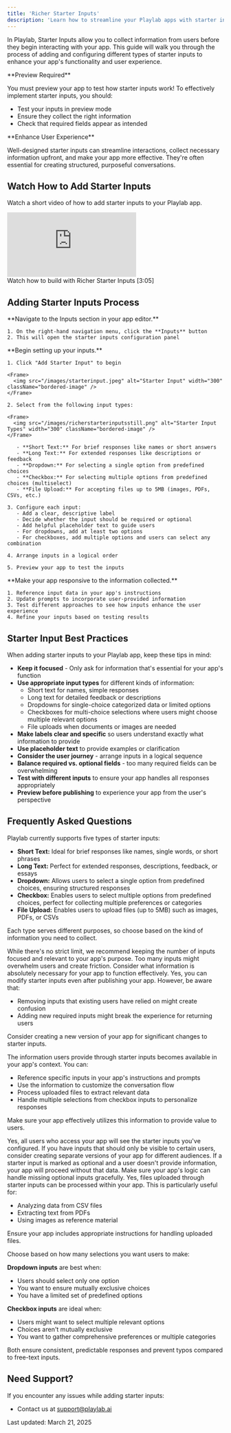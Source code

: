 ```yaml
---
title: 'Richer Starter Inputs'
description: 'Learn how to streamline your Playlab apps with starter inputs to enhance your Playlab app functionality'
---
```


In Playlab, Starter Inputs allow you to collect information from users before they begin interacting with your app. This guide will walk you through the process of adding and configuring different types of starter inputs to enhance your app's functionality and user experience.

<Warning>
  **Preview Required**
  
  You must preview your app to test how starter inputs work! To effectively implement starter inputs, you should:
  - Test your inputs in preview mode
  - Ensure they collect the right information
  - Check that required fields appear as intended
</Warning>

<Info>
  **Enhance User Experience**
  
  Well-designed starter inputs can streamline interactions, collect necessary information upfront, and make your app more effective. They're often essential for creating structured, purposeful conversations.
</Info>

## <Icon icon="video" size="24" className="inline-block align-text-bottom" /> Watch How to Add Starter Inputs

Watch a short video of how to add starter inputs to your Playlab app.
<Frame>
  <iframe
    src="https://www.loom.com/embed/d2678de775d54095b2879f13838eddb6?sid=bcfc6aa2-61ca-41bd-a195-fa2fd94d42ab"
    frameborder="0"
    webkitallowfullscreen
    mozallowfullscreen
    allowfullscreen
    style={{ width: "100%", height: "400px" }}
  ></iframe>
  <figcaption>Watch how to build with Richer Starter Inputs [3:05]</figcaption>
</Frame>

## <Icon icon="arrow-right" size="24" className="inline-block align-text-bottom" /> Adding Starter Inputs Process

<Steps>
  <Step title="Access the Inputs Menu">
    **Navigate to the Inputs section in your app editor.**
    
    1. On the right-hand navigation menu, click the **Inputs** button
    2. This will open the starter inputs configuration panel
  </Step>

  <Step title="Add and Configure Inputs">
    **Begin setting up your inputs.**
    
    1. Click "Add Starter Input" to begin
    
    <Frame>
      <img src="/images/starterinput.jpeg" alt="Starter Input" width="300" className="bordered-image" />
    </Frame>
    
    2. Select from the following input types:
    
    <Frame>
      <img src="/images/richerstarterinputsstill.png" alt="Starter Input Types" width="300" className="bordered-image" />
    </Frame>
    
       - **Short Text:** For brief responses like names or short answers
       - **Long Text:** For extended responses like descriptions or feedback
       - **Dropdown:** For selecting a single option from predefined choices
       - **Checkbox:** For selecting multiple options from predefined choices (multiselect)
       - **File Upload:** For accepting files up to 5MB (images, PDFs, CSVs, etc.)
    
    3. Configure each input:
       - Add a clear, descriptive label
       - Decide whether the input should be required or optional
       - Add helpful placeholder text to guide users
       - For dropdowns, add at least two options
       - For checkboxes, add multiple options and users can select any combination
    
    4. Arrange inputs in a logical order
    
    5. Preview your app to test the inputs
  </Step>

  <Step title="Utilize Input Data in Your App">
    **Make your app responsive to the information collected.**
    
    1. Reference input data in your app's instructions
    2. Update prompts to incorporate user-provided information
    3. Test different approaches to see how inputs enhance the user experience
    4. Refine your inputs based on testing results
  </Step>
</Steps>

## <Icon icon="lightbulb-on" size="24" className="inline-block align-text-bottom" /> Starter Input Best Practices

When adding starter inputs to your Playlab app, keep these tips in mind:

  - **Keep it focused** - Only ask for information that's essential for your app's function
  - **Use appropriate input types** for different kinds of information:
    - Short text for names, simple responses
    - Long text for detailed feedback or descriptions
    - Dropdowns for single-choice categorized data or limited options
    - Checkboxes for multi-choice selections where users might choose multiple relevant options
    - File uploads when documents or images are needed
  - **Make labels clear and specific** so users understand exactly what information to provide
  - **Use placeholder text** to provide examples or clarification
  - **Consider the user journey** - arrange inputs in a logical sequence
  - **Balance required vs. optional fields** - too many required fields can be overwhelming
  - **Test with different inputs** to ensure your app handles all responses appropriately
  - **Preview before publishing** to experience your app from the user's perspective

## <Icon icon="circle-question" size="24" className="inline-block align-text-bottom" /> Frequently Asked Questions

<Accordion title="What types of starter inputs can I add to my app?">
  Playlab currently supports five types of starter inputs:
  
  - **Short Text:** Ideal for brief responses like names, single words, or short phrases
  - **Long Text:** Perfect for extended responses, descriptions, feedback, or essays
  - **Dropdown:** Allows users to select a single option from predefined choices, ensuring structured responses
  - **Checkbox:** Enables users to select multiple options from predefined choices, perfect for collecting multiple preferences or categories
  - **File Upload:** Enables users to upload files (up to 5MB) such as images, PDFs, or CSVs
  
  Each type serves different purposes, so choose based on the kind of information you need to collect.
</Accordion>

<Accordion title="How many starter inputs should I include in my app?">
  While there's no strict limit, we recommend keeping the number of inputs focused and relevant to your app's purpose. Too many inputs might overwhelm users and create friction. Consider what information is absolutely necessary for your app to function effectively.
</Accordion>

<Accordion title="Can I make changes to starter inputs after publishing my app?">
  Yes, you can modify starter inputs even after publishing your app. However, be aware that:
  
  - Removing inputs that existing users have relied on might create confusion
  - Adding new required inputs might break the experience for returning users
  
  Consider creating a new version of your app for significant changes to starter inputs.
</Accordion>

<Accordion title="How do I use the information collected from starter inputs?">
  The information users provide through starter inputs becomes available in your app's context. You can:
  
  - Reference specific inputs in your app's instructions and prompts
  - Use the information to customize the conversation flow
  - Process uploaded files to extract relevant data
  - Handle multiple selections from checkbox inputs to personalize responses
  
  Make sure your app effectively utilizes this information to provide value to users.
</Accordion>

<Accordion title="Are starter inputs visible to all users of my app?">
  Yes, all users who access your app will see the starter inputs you've configured. If you have inputs that should only be visible to certain users, consider creating separate versions of your app for different audiences.
</Accordion>

<Accordion title="What happens if a user skips an optional starter input?">
  If a starter input is marked as optional and a user doesn't provide information, your app will proceed without that data. Make sure your app's logic can handle missing optional inputs gracefully.
</Accordion>

<Accordion title="Can I use uploaded files in my app's functionality?">
  Yes, files uploaded through starter inputs can be processed within your app. This is particularly useful for:
  
  - Analyzing data from CSV files
  - Extracting text from PDFs
  - Using images as reference material
  
  Ensure your app includes appropriate instructions for handling uploaded files.
</Accordion>

<Accordion title="When should I use dropdown vs. checkbox inputs?">
  Choose based on how many selections you want users to make:
  
  **Dropdown inputs** are best when:
  - Users should select only one option
  - You want to ensure mutually exclusive choices
  - You have a limited set of predefined options
  
  **Checkbox inputs** are ideal when:
  - Users might want to select multiple relevant options
  - Choices aren't mutually exclusive
  - You want to gather comprehensive preferences or multiple categories
  
  Both ensure consistent, predictable responses and prevent typos compared to free-text inputs.
</Accordion>

## <Icon icon="bullhorn" size="24" className="inline-block align-text-bottom" /> Need Support?

If you encounter any issues while adding starter inputs:

* Contact us at [support@playlab.ai](mailto:support@playlab.ai)

Last updated: March 21, 2025